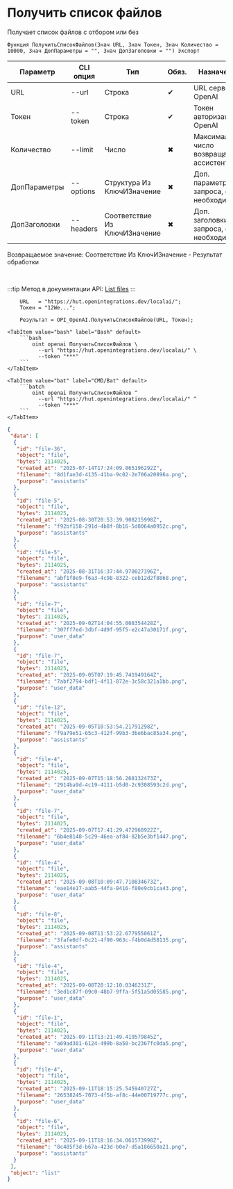 ﻿---
sidebar_position: 1
description: Получить список файлов и другие функции для работы с OpenAI в Открытом пакете интеграций - бесплатной open-source библиотеке интеграций для 1С:Предприятие 8, OneScript и CLI
keywords: [1C, 1С, 1С:Предприятие, 1С:Предприятие 8.3, API, Интеграция, Сервисы, Обмен, OneScript, CLI, OpenAI]
---


# Получить список файлов
 Получает список файлов с отбором или без



`Функция ПолучитьСписокФайлов(Знач URL, Знач Токен, Знач Количество = 10000, Знач ДопПараметры = "", Знач ДопЗаголовки = "") Экспорт`

  | Параметр | CLI опция | Тип | Обяз. | Назначение |
  |-|-|-|-|-|
  | URL | --url | Строка | &#x2714; | URL сервера OpenAI |
  | Токен | --token | Строка | &#x2714; | Токен авторизации OpenAI |
  | Количество | --limit | Число | &#x2716; | Максимальное число возвращаемых ассистентов |
  | ДопПараметры | --options | Структура Из КлючИЗначение | &#x2716; | Доп. параметры запроса, если необходимо |
  | ДопЗаголовки | --headers | Соответствие Из КлючИЗначение | &#x2716; | Доп. заголовки запроса, если необходимо |

  
  Возвращаемое значение:   Соответствие Из КлючИЗначение - Результат обработки

<br/>

:::tip
Метод в документации API: [List files](https://platform.openai.com/docs/api-reference/files/list)
:::
<br/>



```bsl title="Пример использования для 1С:Предприятие/OneScript"
    URL   = "https://hut.openintegrations.dev/localai/";
    Токен = "12We...";

    Результат = OPI_OpenAI.ПолучитьСписокФайлов(URL, Токен);
```
    

 <Tabs>
  
    <TabItem value="bash" label="Bash" default>
        ```bash
            oint openai ПолучитьСписокФайлов \
              --url "https://hut.openintegrations.dev/localai/" \
              --token "***"
        ```
    </TabItem>
  
    <TabItem value="bat" label="CMD/Bat" default>
        ```batch
            oint openai ПолучитьСписокФайлов ^
              --url "https://hut.openintegrations.dev/localai/" ^
              --token "***"
        ```
    </TabItem>
</Tabs>


```json title="Результат"
{
 "data": [
  {
   "id": "file-36",
   "object": "file",
   "bytes": 2114025,
   "created_at": "2025-07-14T17:24:09.865196292Z",
   "filename": "8d1fae3d-4135-41ba-9c02-2e706a20896a.png",
   "purpose": "assistants"
  },
  {
   "id": "file-5",
   "object": "file",
   "bytes": 2114025,
   "created_at": "2025-08-30T20:53:39.908215998Z",
   "filename": "f92bf158-291d-4b8f-8b16-5d8064a0952c.png",
   "purpose": "assistants"
  },
  {
   "id": "file-5",
   "object": "file",
   "bytes": 2114025,
   "created_at": "2025-08-31T16:37:44.970027396Z",
   "filename": "abf1f8e9-f6a3-4c98-8322-ceb12d2f8868.png",
   "purpose": "assistants"
  },
  {
   "id": "file-7",
   "object": "file",
   "bytes": 2114025,
   "created_at": "2025-09-02T14:04:55.008354428Z",
   "filename": "307ff7ed-3dbf-4d9f-95f5-e2c47a30171f.png",
   "purpose": "user_data"
  },
  {
   "id": "file-7",
   "object": "file",
   "bytes": 2114025,
   "created_at": "2025-09-05T07:19:45.741949164Z",
   "filename": "7abf2794-bdf1-4f11-872e-3c58c321a1bb.png",
   "purpose": "user_data"
  },
  {
   "id": "file-12",
   "object": "file",
   "bytes": 2114025,
   "created_at": "2025-09-05T10:53:54.21791298Z",
   "filename": "f9a79e51-65c3-412f-99b3-3be6bac85a34.png",
   "purpose": "assistants"
  },
  {
   "id": "file-4",
   "object": "file",
   "bytes": 2114025,
   "created_at": "2025-09-07T15:18:56.268132473Z",
   "filename": "2914ba9d-4c19-4111-b5d0-2c9308593c2d.png",
   "purpose": "user_data"
  },
  {
   "id": "file-7",
   "object": "file",
   "bytes": 2114025,
   "created_at": "2025-09-07T17:41:29.472968922Z",
   "filename": "6b4e8148-5c29-46ea-af84-82b5e3bf1447.png",
   "purpose": "user_data"
  },
  {
   "id": "file-4",
   "object": "file",
   "bytes": 2114025,
   "created_at": "2025-09-08T10:09:47.710834673Z",
   "filename": "eae14e17-aab5-44fa-8416-f80e9cb1ca43.png",
   "purpose": "user_data"
  },
  {
   "id": "file-8",
   "object": "file",
   "bytes": 2114025,
   "created_at": "2025-09-08T11:53:22.677955061Z",
   "filename": "3fafe0df-0c21-4f90-963c-f4b0d4d58135.png",
   "purpose": "assistants"
  },
  {
   "id": "file-4",
   "object": "file",
   "bytes": 2114025,
   "created_at": "2025-09-08T20:12:10.0346231Z",
   "filename": "3ed1c87f-09c0-48b7-9ffa-5f51a5d05585.png",
   "purpose": "user_data"
  },
  {
   "id": "file-1",
   "object": "file",
   "bytes": 2114025,
   "created_at": "2025-09-11T13:21:49.419579845Z",
   "filename": "a69ad301-6124-499b-8a50-bc2367fc0da5.png",
   "purpose": "user_data"
  },
  {
   "id": "file-4",
   "object": "file",
   "bytes": 2114025,
   "created_at": "2025-09-11T18:15:25.545940727Z",
   "filename": "26538245-7073-4f5b-af8c-44e00719777c.png",
   "purpose": "user_data"
  },
  {
   "id": "file-6",
   "object": "file",
   "bytes": 2114025,
   "created_at": "2025-09-11T18:16:34.061573998Z",
   "filename": "8c485f3d-b67a-423d-b0e7-d5a186650a21.png",
   "purpose": "assistants"
  }
 ],
 "object": "list"
}
```
